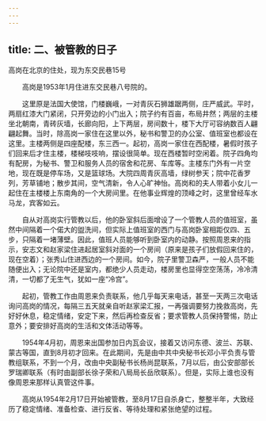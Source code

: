 ```yaml
---
---
---
```

title: 二、被管教的日子
---






高岗在北京的住处，现为东交民巷15号

　　高岗是1953年1月住进东交民巷八号院的。

　　这里原是法国大使馆，门楼巍峨，一对青灰石狮雄踞两侧，庄严威武。平时，两扇红漆大门紧闭，只开旁边的小门出入；院子约有百亩，布局井然；两层的主楼坐北朝南，青砖灰墙，长廊向阳，上下两层，房间数十，楼下大厅可容纳数百人翩翩起舞。当时，除高岗一家住在这里以外，秘书和警卫的办公室、值班室也都设在这里。主楼两侧是四座配楼，东三西一。起初，高岗一家住在西配楼，暑假时孩子们回来后才住主楼，楼梯吱吱响，摆设很简单。现在西楼暂时空闲着。院子四角均有配房，为秘书、警卫和服务人员的宿舍和花房、车库等。主楼东门外有一片空地，现在既是停车场，又是篮球场。大院四周青灰高墙，绿树参天；院中花香罗列，芳草铺地；散步其间，空气清新，令人心旷神怡。高岗和的夫人带着小女儿一起住在主楼楼上东南角的一个大房间里。在他事业辉煌的顶峰之时，这里曾经车水马龙，宾客如云。

　　自从对高岗实行管教以后，他的卧室斜后面增设了一个管教人员的值班室，虽然中间隔着一个偌大的盥洗间，但实际上值班室的西门与高岗卧室相距仅四、五步，只隔着一堵薄壁。因此，值班人员能够听到卧室内的动静。按照周恩来的指示，安志文和赵家梁住进起居室斜对面的一个房间（原来是孩子们放假回来住的，现在空着）；张秀山住进西边的一个房间。如今，院子里警卫森严，一般人员不能随便出入；无论院中还是室内，都绝少人员走动，楼房里也显得空空荡荡，冷冷清清，一切都了无生气，犹如一座“冷宫”。

　　起初，管教工作由周恩来负责联系，他几乎每天来电话，甚至一天两三次电话询问高岗的情况，每隔三五天就亲自听赵家梁汇报，一再强调要努力挽救高岗，先好好休息，稳定情绪，安定下来，然后再检查反省；要求管教人员保持警惕，防止意外；要安排好高岗的生活和文体活动等等。

　　1954年4月初，周恩来出国参加日内瓦会议，接着又访问东德、波兰、苏联、蒙古等国，直到8月初才回来。在此期间，先是由中共中央秘书长邓小平负责与管教组联系，不到一个月，改由中央副秘书长杨尚昆联系，7月以后，由公安部部长罗瑞卿联系（有时由副部长徐子荣和八局局长岳欣联系）。但是，实际上谁也没有像周恩来那样认真管这件事。

　　高岗从1954年2月17日开始被管教，至8月17日自杀身亡，整整半年，大致经历了稳定情绪、准备检查、进行反省、等待处理和紧张绝望的过程。